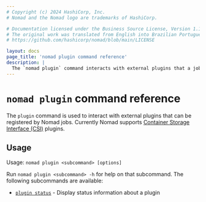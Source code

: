 ```yaml
---
# Copyright (c) 2024 HashiCorp, Inc.
# Nomad and the Nomad logo are trademarks of HashiCorp.

# Documentation licensed under the Business Source License, Version 1.1.
# The original work was translated from English into Brazilian Portuguese.
# https://github.com/hashicorp/nomad/blob/main/LICENSE

layout: docs
page_title: 'nomad plugin command reference'
description: |
  The `nomad plugin` command interacts with external plugins that a job can use, such as Container Storage Interface (CSI) plugins.
---
```


# `nomad plugin` command reference

The `plugin` command is used to interact with external plugins that
can be registered by Nomad jobs. Currently Nomad supports [Container
Storage Interface (CSI)][csi] plugins.

## Usage

Usage: `nomad plugin <subcommand> [options]`

Run `nomad plugin <subcommand> -h` for help on that subcommand. The following
subcommands are available:

- [`plugin status`][status] - Display status information about a plugin

[csi]: https://github.com/container-storage-interface/spec
[status]: /nomad/docs/commands/plugin/status 'Display status information about a plugin'
